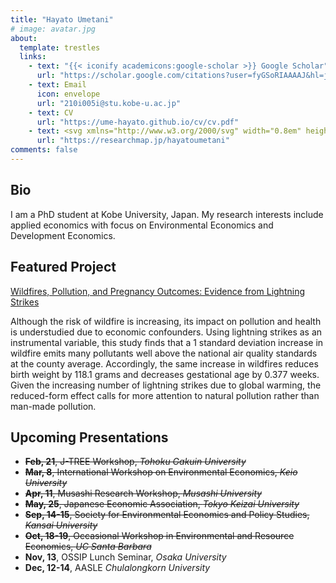 ```yaml
---
title: "Hayato Umetani"
# image: avatar.jpg
about:
  template: trestles
  links:
    - text: "{{< iconify academicons:google-scholar >}} Google Scholar"
      url: "https://scholar.google.com/citations?user=fyGSoRIAAAAJ&hl=ja"
    - text: Email
      icon: envelope
      url: "210i005i@stu.kobe-u.ac.jp"
    - text: CV
      url: "https://ume-hayato.github.io/cv/cv.pdf"
    - text: <svg xmlns="http://www.w3.org/2000/svg" width="0.8em" height="0.8em" viewBox="0 0 16 16"><path fill="currentColor" d="M13.756 10.164c1.665-.962 1.665-3.366 0-4.328L5.251.919C3.584-.045 1.5 1.158 1.5 3.083v9.834c0 1.925 2.084 3.128 3.751 2.164z"/></svg> researchmap
      url: "https://researchmap.jp/hayatoumetani"
comments: false
---
```


## Bio

I am a PhD student at Kobe University, Japan.
My research interests include applied economics with focus on Environmental Economics and Development Economics.

## Featured Project

[Wildfires, Pollution, and Pregnancy Outcomes: Evidence from Lightning Strikes](https://ume-hayato.github.io/cv/wp/draft_wildfires.pdf)

Although the risk of wildfire is increasing, its impact on pollution and health is understudied due to economic confounders.
Using lightning strikes as an instrumental variable, this study finds that a 1 standard deviation increase in wildfire emits many pollutants well above the national air quality standards at the county average.
Accordingly, the same increase in wildfires reduces birth weight by 118.1 grams and decreases gestational age by 0.377 weeks.
Given the increasing number of lightning strikes due to global warming, the reduced-form effect calls for more attention to natural pollution rather than man-made pollution.

## Upcoming Presentations

- ~~**Feb, 21**, J-TREE Workshop, *Tohoku Gakuin University*~~
- ~~**Mar, 8**, International Workshop on Environmental Economics, *Keio University*~~
- ~~**Apr, 11**, Musashi Research Workshop, *Musashi University*~~
- ~~**May, 25**, Japanese Economic Association, *Tokyo Keizai University*~~
- ~~**Sep, 14-15**, Society for Environmental Economics and Policy Studies, *Kansai University*~~
- ~~**Oct, 18-19**, Occasional Workshop in Environmental and Resource Economics, *UC Santa Barbara*~~
- **Nov, 13**, OSSIP Lunch Seminar, *Osaka University*
- **Dec, 12-14**, AASLE *Chulalongkorn University*
